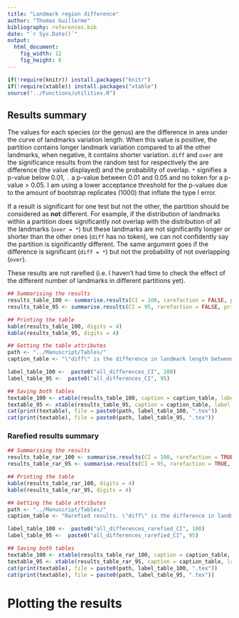 ```yaml
---
title: "Landmark region difference"
author: "Thomas Guillerme"
bibliography: references.bib
date: "`r Sys.Date()`"
output:
  html_document:
    fig_width: 12
    fig_height: 6
---
```


```r
if(!require(knitr)) install.packages("knitr")
if(!require(xtable)) install.packages("xtable")
source("../Functions/utilities.R")
```

## Results summary


The values for each species (or the genus) are the difference in area under the curve of landmarks variation length.
When this value is positive, the partition contains longer landmark variation compared to all the other landmarks, when negative, it contains shorter variation.
`diff` and `over` are the significance results from the random test for respectively the are difference (the value displayed) and the probability of overlap.
`*` signifies a p-value below 0.01, `.` a p-value between 0.01 and 0.05 and no token for a p-value > 0.05.
I am using a lower acceptance threshold for the p-values due to the amount of bootstrap replicates (1000) that inflate the type I error.

If a result is significant for one test but not the other, the partition should be considered as **not** different.
For example, if the distribution of landmarks within a partition does significantly not overlap with the distribution of all the landmarks (`over = *`) but these landmarks are not significantly longer or shorter than the other ones (`diff` has no token), we can not confidently say the partition is significantly different.
The same argument goes if the difference is significant (`diff = *`) but not the probability of not overlapping (`over`).

These results are not rarefied (i.e. I haven't had time to check the effect of the different number of landmarks in different partitions yet).


```r
## Summarising the results
results_table_100 <- summarise.results(CI = 100, rarefaction = FALSE, print.token = TRUE)
results_table_95 <- summarise.results(CI = 95, rarefaction = FALSE, print.token = TRUE)

## Printing the table
kable(results_table_100, digits = 4)
kable(results_table_95, digits = 4)
```

```r
## Getting the table attributes
path <- "../Manuscript/Tables/"
caption_table <- "\"diff\" is the difference in landmark length between the ones from the partition and all the other. \"overlap\" is the probability of overlap between the distribution of the landmark lengths in the partitions and all the other. The p values are adjusted using a Bonferroni-Holm correction. Because of the number of bootstrap pseudo-replicates involved in the test (1000), we lowered our threshold for rejecting H0 to p <= 0.01. Signif. codes: 0 '**' 0.001 '*' 0.01 '.' 0.05 ' ' 1"

label_table_100 <-  paste0("all_differences_CI", 100)
label_table_95 <-  paste0("all_differences_CI", 95)

## Saving both tables
textable_100 <- xtable(results_table_100, caption = caption_table, label = label_table_100)
textable_95 <- xtable(results_table_95, caption = caption_table, label = label_table_95)
cat(print(textable), file = paste0(path, label_table_100, ".tex"))
cat(print(textable), file = paste0(path, label_table_95, ".tex"))
```



### Rarefied results summary

```r
## Summarising the results
results_table_rar_100 <- summarise.results(CI = 100, rarefaction = TRUE, print.token = TRUE)
results_table_rar_95 <- summarise.results(CI = 95, rarefaction = TRUE, print.token = TRUE)

## Printing the table
kable(results_table_rar_100, digits = 4)
kable(results_table_rar_95, digits = 4)
```

```r
## Getting the table attributes
path <- "../Manuscript/Tables/"
caption_table <- "Rarefied results. \"diff\" is the difference in landmark length between the ones from the partition and all the other. \"overlap\" is the probability of overlap between the distribution of the landmark lengths in the partitions and all the other. The p values are adjusted using a Bonferroni-Holm correction. Because of the number of bootstrap pseudo-replicates involved in the test (1000), we lowered our threshold for rejecting H0 to p <= 0.01. Signif. codes: 0 '**' 0.001 '*' 0.01 '.' 0.05 ' ' 1"

label_table_100 <-  paste0("all_differences_rarefied_CI", 100)
label_table_95 <-  paste0("all_differences_rarefied_CI", 95)

## Saving both tables
textable_100 <- xtable(results_table_rar_100, caption = caption_table, label = label_table_100)
textable_95 <- xtable(results_table_rar_95, caption = caption_table, label = label_table_95)
cat(print(textable), file = paste0(path, label_table_100, ".tex"))
cat(print(textable), file = paste0(path, label_table_95, ".tex"))
```



# Plotting the results


